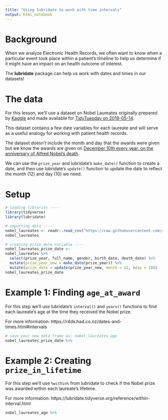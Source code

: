 ```yaml
---
title: "Using lubridate to work with time intervals"
output: html_notebook
---
```


# Background
When we analyze Electronic Health Records, we often want to know when a particular event took place within a patient's timeline to help us determine if it might have an impact on an health outcome of interest. 

The **lubridate** package can help us work with dates and times in our datasets!

# The data
For this lesson, we'll use a dataset on Nobel Laureates originally prepared by [Kaggle](https://www.kaggle.com/nobelfoundation/nobel-laureates#archive.csv) and made available for [TidyTuesday on 2019-05-14](https://github.com/rfordatascience/tidytuesday/blob/3040e14f3b4934e6fc621f57d78324b53e549086/data/2019/2019-05-14/readme.md).

This dataset contains a few date variables for each laureate and will serve as a useful analogy for working with patient health records.

The dataset doesn't include the month and day that the awards were given but we know the awards are given on [December 10th every year, on the anniversary of Alfred Nobel's death](https://www.nobelprize.org/nobel-prize-award-ceremonies/).

We can use the `prize_year` and lubridate's `make_date()` function to create a date, and then use lubridate's `update()` function to update the date to reflect the month (12) and day (10) we need.

# Setup
```r
# loading libraries ----
library(tidyverse)
library(lubridate)

# importing data ----
nobel_laureates <- readr::read_csv("https://raw.githubusercontent.com/rfordatascience/tidytuesday/master/data/2019/2019-05-14/nobel_winners.csv")
nobel_laureates

# creating prize_date variable ----
nobel_laureates_prize_date <-
nobel_laureates %>%
  select(prize_year, full_name, gender, birth_date, death_date) %>%
  mutate(prize_year_new = make_date(prize_year)) %>%
  mutate(prize_date = update(prize_year_new, month = 12, mday = 10))
nobel_laureates_prize_date
```

# Example 1: Finding `age_at_award`

For this step we'll use lubridate's `interval()` and `years()` functions to find each laureate's age at the time they received the Nobel prize.

For more information: https://r4ds.had.co.nz/dates-and-times.html#intervals

```r
# save your new data frame as: nobel_laureates_age
nobel_laureates_prize_date %>%
```

# Example 2: Creating `prize_in_lifetime`

For this step we'll use `%within%` from lubridate to check if the Nobel prize was awarded within each laureate's lifetime.

For more information: https://lubridate.tidyverse.org/reference/within-interval.html

```r
nobel_laureates_age %>%

```

